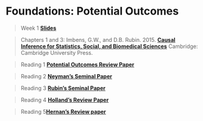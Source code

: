# Foundations: Potential Outcomes

> Week 1 [**Slides**](https://drive.google.com/file/d/1ujOsEenrQy1sjIX4Zt_CfAqeF0o-KfY-/view?usp=sharing)

> Chapters 1 and 3: Imbens, G.W., and D.B. Rubin. 2015. [**Causal Inference for Statistics, Social, and Biomedical Sciences**](https://www.cambridge.org/core/books/causal-inference-for-statistics-social-and-biomedical-sciences/71126BE90C58F1A431FE9B2DD07938AB) Cambridge: Cambridge University Press.

> Reading 1 [**Potential Outcomes Review Paper**](https://hdsr.mitpress.mit.edu/pub/hdzphsk6/release/5)

> Reading 2 [**Neyman's Seminal Paper**](https://projecteuclid.org/journals/statistical-science/volume-5/issue-4/On-the-Application-of-Probability-Theory-to-Agricultural-Experiments-Essay/10.1214/ss/1177012031.full)

> Reading 3 [**Rubin's Seminal Paper**](https://psycnet.apa.org/record/1975-06502-001?doi=1)

> Reading 4 [**Holland's Review Paper**](https://www.tandfonline.com/doi/abs/10.1080/01621459.1986.10478354)

> Reading 5[**Hernan's Review paper**](https://www.sciencedirect.com/science/article/abs/pii/S1047279716302800?via%3Dihub)







